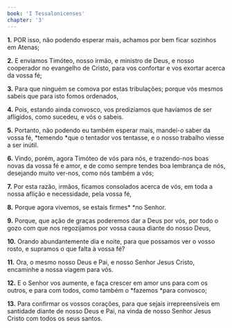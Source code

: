 ```yaml
---
book: 'I Tessalonicenses'
chapter: '3'
---
```


**1.** POR isso, não podendo esperar mais, achamos por bem ficar sozinhos em Atenas;

**2.** E enviamos Timóteo, nosso irmão, e ministro de Deus, e nosso cooperador no evangelho de Cristo, para vos confortar e vos exortar acerca da vossa fé;

**3.** Para que ninguém se comova por estas tribulações; porque vós mesmos sabeis que para isto fomos ordenados,

**4.** Pois, estando ainda convosco, vos predizíamos que havíamos de ser afligidos, como sucedeu, e vós o sabeis.

**5.** Portanto, não podendo eu também esperar mais, mandei-*o* saber da vossa fé, *temendo *que o tentador vos tentasse, e o nosso trabalho viesse a ser inútil.

**6.** Vindo, porém, agora Timóteo de vós para nós, e trazendo-nos boas novas da vossa fé e amor, e de como sempre tendes boa lembrança de nós, desejando muito ver-nos, como nós também a vós;

**7.** Por esta razão, irmãos, ficamos consolados acerca de vós, em toda a nossa aflição e necessidade, pela vossa fé,

**8.** Porque agora vivemos, se estais firmes* *no Senhor.

**9.** Porque, que ação de graças poderemos dar a Deus por vós, por todo o gozo com que nos regozijamos por vossa causa diante do nosso Deus,

**10.** Orando abundantemente dia e noite, para que possamos ver o vosso rosto, e supramos o que falta à vossa fé?

**11.** Ora, o mesmo nosso Deus e Pai, e nosso Senhor Jesus Cristo, encaminhe a nossa viagem para vós.

**12.** E o Senhor vos aumente, e faça crescer em amor uns para com os outros, e para com todos, como também o *fazemos *para convosco;

**13.** Para confirmar os vossos corações, para que sejais irrepreensíveis em santidade diante de nosso Deus e Pai, na vinda de nosso Senhor Jesus Cristo com todos os seus santos.